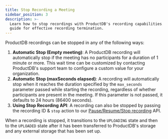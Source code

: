 ```yaml
---
title: Stop Recording a Meeting
sidebar_position: 3
description: >-
  Learn how to stop recordings with ProductDB's recording capabilities. Follow our
  guide for effective recording termination.
---
```


ProductDB recordings can be stopped in any of the following ways:

1. **Automatic Stop (Empty meeting)**: A ProductDB recording will automatically stop
   if the meeting has no participants for a duration of 1 minute or more. This
   wait time can be customized by contacting ProductDB's support team to configure a
   custom value for your organization.
2. **Automatic Stop (maxSeconds elapsed)**: A recording will automatically stop
   when it reaches the duration specified by the `max_seconds` parameter passed
   while starting the recording, regardless of whether participants are present
   in the meeting. If this parameter is not passed, it defaults to 24 hours
   (86400 seconds).
3. **Using Stop Recording API**: A recording can also be stopped by passing the
   recording ID & `stop` action to our [Pause/Resume/Stop recording](/api/?v=v2#/operations/pause_resume_stop_recording)
   API.

When a recording is stopped, it transitions to the `UPLOADING` state and then to the `UPLOADED` state after it has been transferred to ProductDB's storage and any external storage that has been set up.

<head>
  <title>Stop Recording a Meeting Guide</title>
  <meta name="description" content="Learn how to stop recordings with ProductDB's recording capabilities. Follow our guide for effective recording termination."/>
</head>
